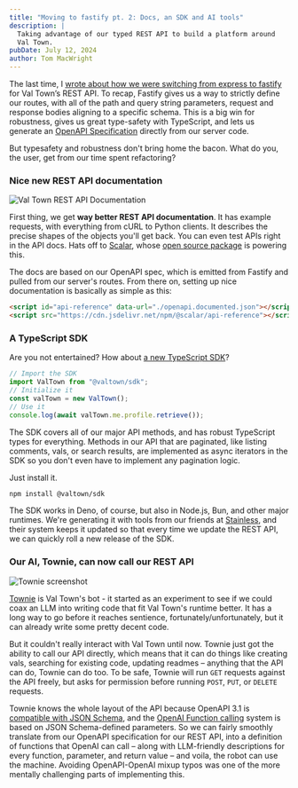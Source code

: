 ```yaml
---
title: "Moving to fastify pt. 2: Docs, an SDK and AI tools"
description: |
  Taking advantage of our typed REST API to build a platform around
  Val Town.
pubDate: July 12, 2024
author: Tom MacWright
---
```


The last time, I [wrote about how we were switching from express to fastify][last_post]
for Val Town’s REST API. To recap, Fastify gives us a way to strictly
define our routes, with all of the path and query string parameters,
request and response bodies aligning to a specific schema. This is a big
win for robustness, gives us great type-safety with TypeScript, and lets us
generate an [OpenAPI Specification][openapi] directly from our server code.

But typesafety and robustness don't bring home the bacon. What do you,
the user, get from our time spent refactoring?

### Nice new REST API documentation

![Val Town REST API Documentation](./fastify-2/docs.png)

First thing, we get **way better REST API documentation**. It has example
requests, with everything from cURL to Python clients. It describes the precise
shapes of the objects you'll get back. You can even test APIs right in
the API docs. Hats off to [Scalar](https://scalar.com), whose
[open source package](https://github.com/scalar/scalar) is powering this.

The docs are based on our OpenAPI spec, which is emitted from Fastify and
pulled from our server's routes. From there on, setting up nice documentation
is basically as simple as this:

```html
<script id="api-reference" data-url="./openapi.documented.json"></script>
<script src="https://cdn.jsdelivr.net/npm/@scalar/api-reference"></script>
```

### A TypeScript SDK

Are you not entertained? How about [a new TypeScript SDK](https://github.com/val-town/sdk)?

```ts title="example.ts"
// Import the SDK
import ValTown from "@valtown/sdk";
// Initialize it
const valTown = new ValTown();
// Use it
console.log(await valTown.me.profile.retrieve());
```

The SDK covers all of our major API methods, and has robust TypeScript
types for everything. Methods in our API that are paginated, like listing
comments, vals, or search results, are implemented as async iterators
in the SDK so you don't even have to implement any pagination logic.

Just install it.

```bash
npm install @valtown/sdk
```

The SDK works in Deno, of course, but also in Node.js, Bun, and other major
runtimes. We're generating it with tools from our friends at [Stainless](https://www.stainlessapi.com/), and their system keeps it updated
so that every time we update the REST API, we can quickly roll a new release
of the SDK.

### Our AI, Townie, can now call our REST API

![Townie screenshot](./fastify-2/townie.png)

[Townie](https://www.val.town/townie) is Val Town's bot - it started as an
experiment to see if we could coax an LLM into writing code that fit
Val Town's runtime better. It has a long way to go before it reaches
sentience, fortunately/unfortunately, but it can already write some pretty
decent code.

But it couldn't really interact with Val Town until now. Townie just got
the ability to call our API directly, which means that it can do things like
creating vals, searching for existing code, updating readmes – anything
that the API can do, Townie can do too.
To be safe, Townie will run `GET` requests against the API freely, but asks
for permission before running `POST`, `PUT`, or `DELETE` requests.

Townie knows the whole layout of the API because OpenAPI 3.1 is
[compatible with JSON Schema][oa31], and
the [OpenAI Function calling][calling]
system is based on JSON Schema-defined parameters. So we can fairly smoothly
translate from our OpenAPI specification for our REST API, into a definition
of functions that OpenAI can call – along with LLM-friendly descriptions
for every function, parameter, and return value – and voila, the robot
can use the machine. Avoiding OpenAPI-OpenAI mixup typos was one of the more
mentally challenging parts of implementing this.

[last_post]: https://blog.val.town/blog/fastify/
[openapi]: https://en.wikipedia.org/wiki/OpenAPI_Specification
[oa31]: https://www.openapis.org/blog/2021/02/18/openapi-specification-3-1-released
[calling]: https://platform.openai.com/docs/guides/function-calling
